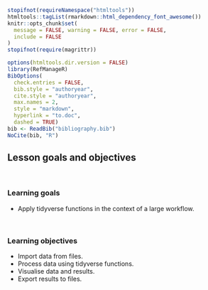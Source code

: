 ```r
stopifnot(requireNamespace("htmltools"))
htmltools::tagList(rmarkdown::html_dependency_font_awesome())
knitr::opts_chunk$set(
  message = FALSE, warning = FALSE, error = FALSE,
  include = FALSE
)
stopifnot(require(magrittr))
```

```r
options(htmltools.dir.version = FALSE)
library(RefManageR)
BibOptions(
  check.entries = FALSE,
  bib.style = "authoryear",
  cite.style = "authoryear",
  max.names = 2,
  style = "markdown",
  hyperlink = "to.doc",
  dashed = TRUE)
bib <- ReadBib("bibliography.bib")
NoCite(bib, "R")
```

## Lesson goals and objectives

<br/>

### Learning goals

<!--
High-level "big picture" objectives of the learning process.
This should be no more than 3 bullet points.
-->

- Apply tidyverse functions in the context of a large workflow.

<br/>

### Learning objectives

<!--
More concrete and measurable outputs.
This can range from 3 to 8 bullet points.
-->

- Import data from files.
- Process data using tidyverse functions.
- Visualise data and results.
- Export results to files.
